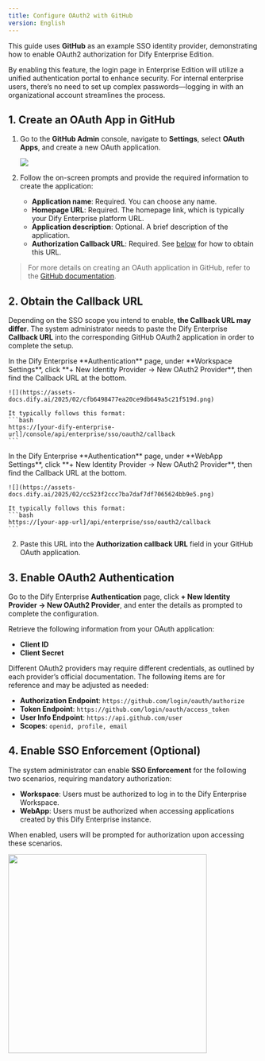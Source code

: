 ```yaml
---
title: Configure OAuth2 with GitHub
version: English
---
```


This guide uses **GitHub** as an example SSO identity provider, demonstrating how to enable OAuth2 authorization for Dify Enterprise Edition.

By enabling this feature, the login page in Enterprise Edition will utilize a unified authentication portal to enhance security. For internal enterprise users, there’s no need to set up complex passwords—logging in with an organizational account streamlines the process.

## 1. Create an OAuth App in GitHub

1. Go to the **GitHub Admin** console, navigate to **Settings**, select **OAuth Apps**, and create a new OAuth application.

   ![](https://assets-docs.dify.ai/2025/02/5d51e9ba8b3018f1a02a87aa3832acb2.png)

2. Follow the on-screen prompts and provide the required information to create the application:

   - **Application name**: Required. You can choose any name.  
   - **Homepage URL**: Required. The homepage link, which is typically your Dify Enterprise platform URL.  
   - **Application description**: Optional. A brief description of the application.  
   - **Authorization Callback URL**: Required. See [below](#2-obtain-the-callback-url) for how to obtain this URL.

> For more details on creating an OAuth application in GitHub, refer to the [GitHub documentation](https://docs.github.com/en/apps/oauth-apps/building-oauth-apps/creating-an-oauth-app).

## 2. Obtain the Callback URL

Depending on the SSO scope you intend to enable, **the Callback URL may differ**. The system administrator needs to paste the Dify Enterprise **Callback URL** into the corresponding GitHub OAuth2 application in order to complete the setup.

<Tabs>
  <Tab title="Workspace">
    In the Dify Enterprise **Authentication** page, under **Workspace Settings**, click **+ New Identity Provider → New OAuth2 Provider**, then find the Callback URL at the bottom.

    ![](https://assets-docs.dify.ai/2025/02/cfb6498477ea20ce9db649a5c21f519d.png)

    It typically follows this format:
    ```bash
    https://[your-dify-enterprise-url]/console/api/enterprise/sso/oauth2/callback
    ```
  </Tab>
  <Tab title="WebApp">
    In the Dify Enterprise **Authentication** page, under **WebApp Settings**, click **+ New Identity Provider → New OAuth2 Provider**, then find the Callback URL at the bottom.

    ![](https://assets-docs.dify.ai/2025/02/cc523f2ccc7ba7daf7df7065624bb9e5.png)

    It typically follows this format:
    ```bash
    https://[your-app-url]/api/enterprise/sso/oauth2/callback
    ```
  </Tab>
</Tabs>

2. Paste this URL into the **Authorization callback URL** field in your GitHub OAuth application.

## 3. Enable OAuth2 Authentication

Go to the Dify Enterprise **Authentication** page, click **+ New Identity Provider → New OAuth2 Provider**, and enter the details as prompted to complete the configuration.

Retrieve the following information from your OAuth application:

- **Client ID**
- **Client Secret**

Different OAuth2 providers may require different credentials, as outlined by each provider’s official documentation. The following items are for reference and may be adjusted as needed:

- **Authorization Endpoint**: `https://github.com/login/oauth/authorize`
- **Token Endpoint**: `https://github.com/login/oauth/access_token`
- **User Info Endpoint**: `https://api.github.com/user`
- **Scopes**: `openid, profile, email`

## 4. Enable SSO Enforcement (Optional)

The system administrator can enable **SSO Enforcement** for the following two scenarios, requiring mandatory authorization:

- **Workspace**: Users must be authorized to log in to the Dify Enterprise Workspace.
- **WebApp**: Users must be authorized when accessing applications created by this Dify Enterprise instance.

When enabled, users will be prompted for authorization upon accessing these scenarios.

<img src="https://assets-docs.dify.ai/2025/02/28a707cfe144c090d0379834bc41ad7e.png" width="400" />
